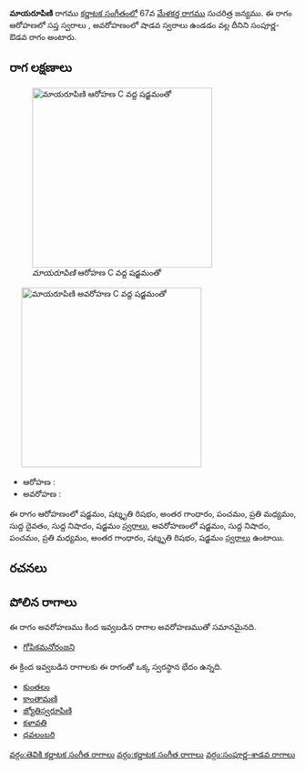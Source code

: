 {{Infobox ragam
	| name          	= మాయరూపిణి
	| synonym	    	= 
	| mela          	= 
	| chakra        	= 
	| janaka        	= 
	| type          	= సంపూర్ణ-శాడవ
	| arohanam      	= {{svaraC|S|R3|G3|P|M2|D1|N1|S'}} 
	| avarohanam    	= {{svaraC|S'|N1|P|M2|G3|R3|S}}
	| jeeva         	=
	| chhaya        	=
	| nyasa         	=
	| vishesha      	= 
	| equivalent  		= 
}}
{{కర్ణాటక సంగీత రాగాలు}}
'''మాయరూపిణి''' రాగము [[కర్ణాటక సంగీతం]]లో 67వ [[మేళకర్త రాగము]] సుచరిత్ర జన్యము.  ఈ రాగం ఆరోహణలో సప్త స్వరాలు , అవరోహణంలో షాడవ స్వరాలు ఉండడం వల్ల దీనిని సంపూర్ణ-ఔడవ రాగం అంటారు.


==రాగ లక్షణాలు==
[[Image:mayarupini_ar_kb2wiki.png|thumb|right|316px|''మాయరూపిణి'' ఆరోహణ C వద్ద షడ్జమంతో]]
	[[Image:mayarupini_av_kb2wiki.png|thumb|right|316px|''మాయరూపిణి'' అవరోహణ C వద్ద షడ్జమంతో]]

* ఆరోహణ : {{svaraC|S|R3|G3|P|M2|D1|N1|S'}} 
* అవరోహణ : {{svaraC|S'|N1|P|M2|G3|R3|S}}

ఈ రాగం ఆరోహణంలో షడ్జమం, షట్శృతి రిషభం, అంతర గాంధారం, పంచమం, ప్రతి మధ్యమం, సుద్ద దైవతం, సుద్ద నిషాదం, షడ్జమం [[స్వరాలు]], అవరోహణంలో షడ్జమం, సుద్ద నిషాదం, పంచమం, ప్రతి మధ్యమం, అంతర గాంధారం, షట్శృతి రిషభం, షడ్జమం [[స్వరాలు]] ఉంటాయి.

==రచనలు==



==పోలిన రాగాలు==
ఈ రాగం అవరోహణము కింద ఇవ్వబడిన రాగాల అవరోహణముతో సమానమైనది.
* [[గోపికమనోరంజని]]

ఈ క్రింద ఇవ్వబడిన రాగాలకు ఈ రాగంతో ఒక్క స్వరస్థాన భేదం ఉన్నది.
* [[కుంతలం]]
* [[కాంతామణి]]
* [[జ్యోతిస్వరూపిణి]]
* [[కళావతి]]
* [[ధవలంబరి]]



[[వర్గం:తెవికి కర్ణాటక సంగీత రాగాలు]]
[[వర్గం:కర్ణాటక సంగీత రాగాలు]]
[[వర్గం:సంపూర్ణ-శాడవ రాగాలు]]